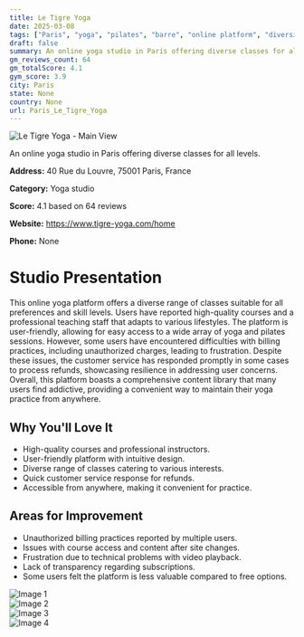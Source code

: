 ```yaml
---
title: Le Tigre Yoga
date: 2025-03-08
tags: ["Paris", "yoga", "pilates", "barre", "online platform", "diversity", "Paris"]  
draft: false
summary: An online yoga studio in Paris offering diverse classes for all levels.
gm_reviews_count: 64
gm_totalScore: 4.1
gym_score: 3.9
city: Paris
state: None
country: None
url: Paris_Le_Tigre_Yoga
---
```


<div className="aspect-[16/9] relative my-8">
  <img 
    src="https://lh5.googleusercontent.com/p/AF1QipPKU6K8xE18aRUIY1dGILTl6EtFKjfbHMzg529m=w1920-h1080-k-no"
    alt="Le Tigre Yoga - Main View"
    className="object-cover absolute inset-0 w-full h-full rounded-lg"
  />
</div>

An online yoga studio in Paris offering diverse classes for all levels.

**Address:** 40 Rue du Louvre, 75001 Paris, France

**Category:** Yoga studio

**Score:** 4.1 based on 64 reviews

**Website:** https://www.tigre-yoga.com/home

**Phone:** None

# Studio Presentation

This online yoga platform offers a diverse range of classes suitable for all preferences and skill levels. Users have reported high-quality courses and a professional teaching staff that adapts to various lifestyles. The platform is user-friendly, allowing for easy access to a wide array of yoga and pilates sessions. However, some users have encountered difficulties with billing practices, including unauthorized charges, leading to frustration. Despite these issues, the customer service has responded promptly in some cases to process refunds, showcasing resilience in addressing user concerns. Overall, this platform boasts a comprehensive content library that many users find addictive, providing a convenient way to maintain their yoga practice from anywhere.



## Why You'll Love It

- High-quality courses and professional instructors.
- User-friendly platform with intuitive design.
- Diverse range of classes catering to various interests.
- Quick customer service response for refunds.
- Accessible from anywhere, making it convenient for practice.

## Areas for Improvement

- Unauthorized billing practices reported by multiple users.
- Issues with course access and content after site changes.
- Frustration due to technical problems with video playback.
- Lack of transparency regarding subscriptions.
- Some users felt the platform is less valuable compared to free options.

<div className="grid grid-cols-1 xl:grid-cols-2 gap-4 my-8">
<div className="aspect-[4/3] relative"><img src="https://lh5.googleusercontent.com/p/AF1QipP76uXw8Liq9dc0fFEdu0oNgJhpvhXfdJuwG3pN=w1920-h1080-k-no" alt="Image 1" className="object-cover absolute inset-0 w-full h-full rounded-lg" /></div>
<div className="aspect-[4/3] relative"><img src="https://lh5.googleusercontent.com/p/AF1QipPJVmj0MAu7JuhLQ3--ApZ-CW7CVJ7ZeS7Q3l-U=w1920-h1080-k-no" alt="Image 2" className="object-cover absolute inset-0 w-full h-full rounded-lg" /></div>
<div className="aspect-[4/3] relative"><img src="https://lh5.googleusercontent.com/p/AF1QipMFe1OzYYMt3HH54nwhpIPO7tZqnZ-LPuQhqDag=w1920-h1080-k-no" alt="Image 3" className="object-cover absolute inset-0 w-full h-full rounded-lg" /></div>
<div className="aspect-[4/3] relative"><img src="https://lh5.googleusercontent.com/p/AF1QipMu2gEbFrmFnowqvU9OYdp1Ket45uMZ5tpgQ4Si=w1920-h1080-k-no" alt="Image 4" className="object-cover absolute inset-0 w-full h-full rounded-lg" /></div>
</div>